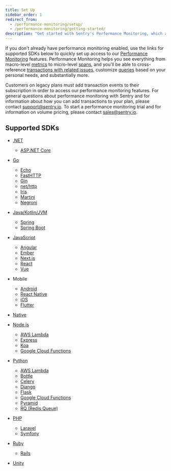 ```yaml
---
title: Set Up
sidebar_order: 1
redirect_from:
  - /performance-monitoring/setup/
  - /performance-monitoring/getting-started/
description: "Get started with Sentry's Performance Monitoring, which allows you to see macro-level metrics to micro-level spans, cross-reference transactions with related issues, and customize queries."
---
```


If you don't already have performance monitoring enabled, use the links for supported SDKs below to quickly set up access to our [Performance Monitoring](/product/performance/) features. Performance Monitoring helps you see everything from macro-level [metrics](/product/performance/metrics/) to micro-level [spans](/product/performance/event-detail/), and you'll be able to cross-reference [transactions with related issues](/product/performance/transaction-summary/), customize [queries](/product/discover-queries/query-builder/) based on your personal needs, and substantially more.

<Alert>

Customers on legacy plans must add transaction events to their subscription in order to access our performance monitoring features. For general questions about performance monitoring with Sentry and for information about how you can add transactions to your plan, please contact [support@sentry.io](mailto:support@sentry.io). To start a performance monitoring trial and for information on volume pricing, please contact [sales@sentry.io](mailto:sales@sentry.io).

</Alert>

## Supported SDKs

- [.NET](/platforms/dotnet/performance)
  - [ASP.NET Core](/platforms/dotnet/guides/aspnetcore/performance)

- [Go](/platforms/go/performance/)
  - [Echo](/platforms/go/guides/echo/performance/)
  - [FastHTTP](/platforms/go/guides/fasthttp/performance/)
  - [Gin](/platforms/go/guides/gin/performance/)
  - [net/http](/platforms/go/guides/http/performance/)
  - [Iris](/platforms/go/guides/iris/performance/)
  - [Martini](/platforms/go/guides/martini/performance/)
  - [Negroni](/platforms/go/guides/negroni/performance/)

- [Java/Kotlin/JVM](/platforms/java/performance/)
  - [Spring](/platforms/java/guides/spring/performance/)
  - [Spring Boot](/platforms/java/guides/spring-boot/performance/)

- [JavaScript](/platforms/javascript/performance/)
  - [Angular](/platforms/javascript/guides/angular/performance/)
  - [Ember](/platforms/javascript/guides/ember/performance/)
  - [Next.js](/platforms/javascript/guides/nextjs/performance/)
  - [React](/platforms/javascript/guides/react/performance/)
  - [Vue](/platforms/javascript/guides/vue/performance/)

- Mobile
  - [Android](/platforms/android/performance/)
  - [React Native](/platforms/react-native/performance/)
  - [iOS](/platforms/apple/guides/ios/performance/)
  - [Flutter](/platforms/flutter/performance/)

- [Native](/platforms/native/performance)

- [Node.js](/platforms/node/performance/)
  - [AWS Lambda](/platforms/node/guides/aws-lambda/)
  - [Express](/platforms/node/guides/express/#monitor-performance)
  - [Koa](/platforms/node/guides/koa/#monitor-performance)
  - [Google Cloud Functions](/platforms/node/guides/gcp-functions/)

- [Python](/platforms/python/performance/)
  - [AWS Lambda](/platforms/python/guides/aws-lambda/performance/)
  - [Bottle](/platforms/python/guides/bottle/performance/)
  - [Celery](/platforms/python/guides/celery/performance/)
  - [Django](/platforms/python/guides/django/performance/)
  - [Flask](/platforms/python/guides/flask/performance/)
  - [Google Cloud Functions](/platforms/python/guides/gcp-functions/)
  - [Pyramid](/platforms/python/guides/pyramid/performance/)
  - [RQ (Redis Queue)](/platforms/python/guides/rq/performance/)

- [PHP](/platforms/php/#performance-monitoring)
  - [Laravel](/platforms/php/guides/laravel/#performance-monitoring)
  - [Symfony](/platforms/php/guides/symfony/performance/)

- [Ruby](/platforms/ruby/performance/)
  - [Rails](/platforms/ruby/guides/rails/)

- [Unity](/platforms/unity/performance/)
